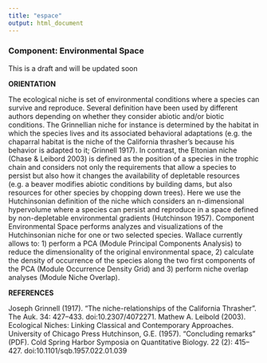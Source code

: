 ```yaml
---
title: "espace"
output: html_document
---
```


### **Component: Environmental Space**
This is a draft and will be updated soon

**ORIENTATION**


The ecological niche is set of environmental conditions where a species can survive and reproduce. Several definition have been used by different authors depending on whether they consider abiotic and/or biotic conditions. The Grinnellian niche for instance is determined by the habitat in which the species lives and its associated behavioral adaptations (e.g. the chaparral habitat is the niche of the California thrasher’s because his behavior is adapted to it; Grinnell 1917). In contrast, the Eltonian niche (Chase & Leibord 2003) is defined as the position of a species in the trophic chain and considers not only the requirements that allow a species to persist but also how it changes the availability of depletable resources (e.g. a beaver modifies abiotic conditions by building dams, but also resources for other species by chopping down trees). Here we use the Hutchinsonian definition of the niche which considers an n-dimensional hypervolume where a species can persist and reproduce in a space defined by non-depletable environmental gradients (Hutchinson 1957).
Component Environmental Space performs analyzes and visualizations of the Hutchinsonian niche for one or two selected species. Wallace currently allows to: 1) perform a PCA (Module Principal Components Analysis) to reduce the dimensionality of the original environmental space, 2) calculate the density of occurrence of the species along the two first components of the PCA (Module Occurrence Density Grid) and 3) perform niche overlap analyses (Module Niche Overlap).

**REFERENCES**

Joseph Grinnell (1917). "The niche-relationships of the California Thrasher". The Auk. 34: 427–433. doi:10.2307/4072271.
Mathew A. Leibold (2003). Ecological Niches: Linking Classical and Contemporary Approaches. University of Chicago Press
Hutchinson, G.E. (1957). "Concluding remarks" (PDF). Cold Spring Harbor Symposia on Quantitative Biology. 22 (2): 415–427. doi:10.1101/sqb.1957.022.01.039


